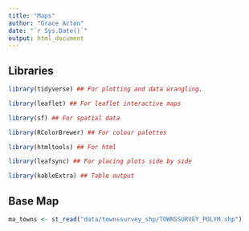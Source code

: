 ```yaml
---
title: "Maps"
author: "Grace Acton"
date: "`r Sys.Date()`"
output: html_document
---
```


## Libraries

```r

library(tidyverse) ## For plotting and data wrangling.

library(leaflet) ## For leaflet interactive maps

library(sf) ## For spatial data

library(RColorBrewer) ## For colour palettes

library(htmltools) ## For html

library(leafsync) ## For placing plots side by side

library(kableExtra) ## Table output

```

## Base Map

```r
ma_towns <- st_read("data/townssurvey_shp/TOWNSSURVEY_POLYM.shp")
```

